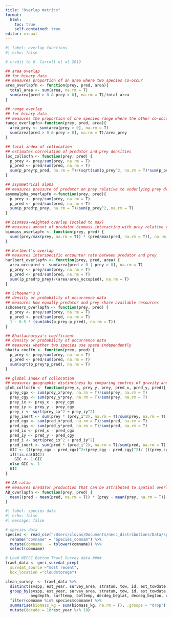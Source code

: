 ```yaml
---
title: "Overlap metrics"
format: 
  html:
    toc: true
    self-contained: true
editor: visual
---
```


```r
#| label: overlap functions
#| echo: false

# credit to G. Carroll et al 2019

## area overlap
## for binary data
## measures proportion of an area where two species co-occur
area_overlapfn <- function(prey, pred, area){
  total_area <- sum(area, na.rm = T)
  sum(area[pred > 0 & prey > 0], na.rm = T)/total_area
}

## range overlap
## for binary data
## measures the proportion of one species range where the other co-occurs
range_overlapfn<-function(prey, pred, area){
  area_prey <- sum(area[prey > 0], na.rm = T)
  sum(area[pred > 0 & prey > 0], na.rm = T)/area_prey
}

## local index of collocation
## estimates correlation of predator and prey densities
loc_collocfn <- function(prey, pred) {
  p_prey <- prey/sum(prey, na.rm = T)
  p_pred <- pred/sum(pred, na.rm = T)
  sum(p_prey*p_pred, na.rm = T)/(sqrt(sum(p_prey^2, na.rm = T)*sum(p_pred^2, na.rm = T)))
}

## asymmetrical alpha
## measures pressure of predator on prey relative to underlying prey density
asymmalpha_overlapfn <-function(prey, pred){
  p_prey <- prey/sum(prey, na.rm = T)
  p_pred <- pred/sum(pred, na.rm = T)
  sum(p_pred*p_prey, na.rm = T)/sum(p_prey^2, na.rm = T)
}

## biomass-weighted overlap (scaled to max)
## measures amount of predator biomass interacting with prey relative to underlying prey biomass
biomass_overlapfn <- function(prey, pred) {
  sum((prey/max(prey, na.rm = T)) * (pred/max(pred, na.rm = T)), na.rm = T)/sum(prey/max(prey, na.rm = T), na.rm = T)
}

## Hurlbert's overlap
## measures interspecific encounter rate between predator and prey
hurlbert_overlapfn <- function(prey, pred, area) {
  area_occupied <- sum(area[pred > 0 | prey > 0], na.rm = T)
  p_prey <- prey/sum(prey, na.rm = T)
  p_pred <- pred/sum(pred, na.rm = T)
  sum((p_pred*p_prey)/(area/area_occupied), na.rm = T)
}

## Schoener's D
## density or probability of occurrence data
## measures how equally predator and prey share available resources
schoeners_overlapfn <- function(prey, pred) {
  p_prey <- prey/sum(prey, na.rm = T)
  p_pred <- pred/sum(pred, na.rm = T)
  1 - 0.5 * (sum(abs(p_prey-p_pred), na.rm = T))
}

## Bhattacharyya's coefficient
## density or probability of occurrence data
## measures whether two species use space independently
bhatta_coeffn <- function(prey, pred) {
  p_prey <- prey/sum(prey, na.rm = T)
  p_pred <- pred/sum(pred, na.rm = T)
  sum(sqrt(p_prey*p_pred), na.rm = T)
}

## global index of collocation
## measures geographic distinctness by comparing centres of gravity and dispersion of sampled individuals
glob_collocfn <- function(prey_x, prey_y, prey, pred_x, pred_y, pred){
  prey_cgx <- sum(prey_x*prey, na.rm = T)/sum(prey, na.rm = T)
  prey_cgy <- sum(prey_y*prey, na.rm = T)/sum(prey, na.rm = T)
  prey_ix <- prey_x - prey_cgx
  prey_iy <- prey_y - prey_cgy
  prey_i <- sqrt(prey_ix^2 + prey_iy^2)
  prey_inert <- sum(prey * (prey_i^2), na.rm = T)/sum(prey, na.rm = T)
  pred_cgx <- sum(pred_x*pred, na.rm = T)/sum(pred, na.rm = T)
  pred_cgy <- sum(pred_y*pred, na.rm = T)/sum(pred, na.rm = T)
  pred_ix <- pred_x - pred_cgx
  pred_iy <- pred_y - pred_cgy
  pred_i <- sqrt(pred_ix^2 + pred_iy^2)
  pred_inert <- sum(pred * (pred_i^2), na.rm = T)/sum(pred, na.rm = T)
  GIC <- (((prey_cgx - pred_cgx)^2+(prey_cgy - pred_cgy)^2)/ (((prey_cgx-pred_cgx)^2+(prey_cgy-pred_cgy)^2)+prey_inert + pred_inert))
  if(!is.na(GIC))
    GIC <- 1-GIC
  else GIC <- 1
  GIC
}

## AB ratio
## measures predator production that can be attributed to spatial overlap with prey
AB_overlapfn <- function(prey, pred) { 
  mean((pred - mean(pred, na.rm = T)) * (prey - mean(prey, na.rm = T)), na.rm = T)/(mean(pred, na.rm = T) * mean(prey, na.rm = T)) 
}

```

```r
#| label: species data
#| echo: false
#| message: false

# species data
species <- read_csv("/Users/clovas/Documents/necc_distributions/Data/speciesList_inNECC.csv") %>%
  rename("comname" = "Species_comnam") %>%
  mutate(comname   = tolower(comname)) %>%
  select(comname)

# Load NEFSC Bottom Trawl Survey data ####
trawl_data <- gmri_survdat_prep(
  survdat_source ="most recent",
  box_location ="cloudstorage")

clean_survey  <- trawl_data %>% 
  distinct(svspp, est_year, survey_area, stratum, tow, id, est_towdate, season, comname, catchsex, .keep_all = T) %>%
  group_by(svspp, est_year, survey_area, stratum, tow, id, est_towdate, season, 
           avgdepth, surftemp, bottemp, decdeg_beglat, decdeg_beglon, comname, abundance) %>% 
  filter(comname %in% species$comname) %>% 
  summarise(biomass_kg = sum(biomass_kg, na.rm = T), .groups = "drop") %>%
  mutate(decade = 10*est_year %/% 10)

```

